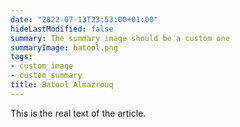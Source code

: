 ```yaml
---
date: "2022-07-13T23:53:00+01:00"
hideLastModified: false
summary: The summary image should be a custom one
summaryImage: batool.png
tags:
- custom_image
- custom_summary
title: Batool Almazrouq
---
```



This is the real text of the article.
